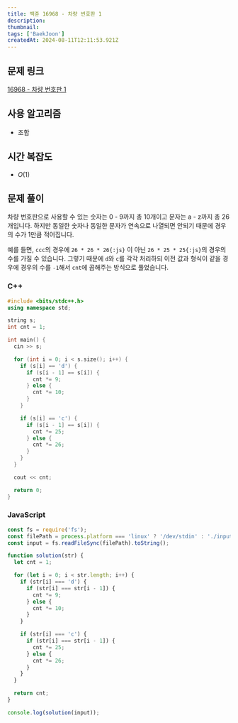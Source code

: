 ```yaml
---
title: 백준 16968 - 차량 번호판 1
description:
thumbnail:
tags: ['BaekJoon']
createdAt: 2024-08-11T12:11:53.921Z
---
```


## 문제 링크

[16968 - 차량 번호판 1](https://www.acmicpc.net/problem/16968)

## 사용 알고리즘

- 조합

## 시간 복잡도

- $O(1)$

## 문제 풀이

차량 번호판으로 사용할 수 있는 숫자는 0 - 9까지 총 10개이고 문자는 a - z까지 총 26개입니다. 하지만 동일한 숫자나 동일한 문자가 연속으로 나열되면 안되기 때문에 경우의 수가 1만큼 적어집니다.

예를 들면, `ccc`의 경우에 `26 * 26 * 26{:js}` 이 아닌 `26 * 25 * 25{:js}`의 경우의 수를 가질 수 있습니다. 그렇기 때문에 `d`와 `c`를 각각 처리하되 이전 값과 형식이 같을 경우에 경우의 수를 `-1`해서 `cnt`에 곱해주는 방식으로 풀었습니다.

### C++

```cpp title="C++"
#include <bits/stdc++.h>
using namespace std;

string s;
int cnt = 1;

int main() {
  cin >> s;

  for (int i = 0; i < s.size(); i++) {
    if (s[i] == 'd') {
      if (s[i - 1] == s[i]) {
        cnt *= 9;
      } else {
        cnt *= 10;
      }
    }

    if (s[i] == 'c') {
      if (s[i - 1] == s[i]) {
        cnt *= 25;
      } else {
        cnt *= 26;
      }
    }
  }

  cout << cnt;

  return 0;
}
```

### JavaScript

```js title="JavaScript"
const fs = require('fs');
const filePath = process.platform === 'linux' ? '/dev/stdin' : './input.txt';
const input = fs.readFileSync(filePath).toString();

function solution(str) {
  let cnt = 1;

  for (let i = 0; i < str.length; i++) {
    if (str[i] === 'd') {
      if (str[i] === str[i - 1]) {
        cnt *= 9;
      } else {
        cnt *= 10;
      }
    }

    if (str[i] === 'c') {
      if (str[i] === str[i - 1]) {
        cnt *= 25;
      } else {
        cnt *= 26;
      }
    }
  }

  return cnt;
}

console.log(solution(input));
```

<br />
